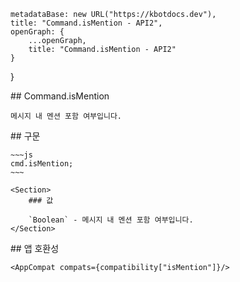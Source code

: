 
    metadataBase: new URL("https://kbotdocs.dev"),
    title: "Command.isMention - API2",
    openGraph: {
        ...openGraph,
        title: "Command.isMention - API2"
    }
}

<Section>
    ## Command.isMention

    메시지 내 멘션 포함 여부입니다.
</Section>
<Section>
    ## 구문

    ~~~js
    cmd.isMention;
    ~~~

    <Section>
        ### 값

        `Boolean` - 메시지 내 멘션 포함 여부입니다.
    </Section>
</Section>
<Section>
    ## 앱 호환성

    <AppCompat compats={compatibility["isMention"]}/>
</Section>